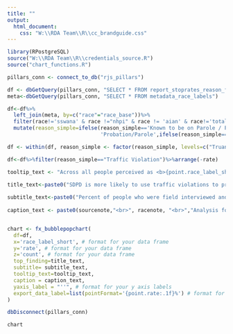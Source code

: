 ```yaml
---
title: ""
output:
  html_document:
    css: "W:\\RDA Team\\R\\cc_brandguide.css"
---
```

<!-- link to Google Font -->
<link href="https://fonts.googleapis.com/css2?family=Inter:wght@100;200;300;400;500;600;700;800;900&display=swap" rel="stylesheet">

```r

library(RPostgreSQL)
source("W:\\RDA Team\\R\\credentials_source.R")
source("chart_functions.R")

pillars_conn <- connect_to_db("rjs_pillars")

df <- dbGetQuery(pillars_conn, "SELECT * FROM report_stoprates_reason_ficard_race_person")
meta<-dbGetQuery(pillars_conn, "SELECT * FROM metadata_race_labels")

df<-df%>%
  left_join(meta, by=c("race"="race_base"))%>%
  filter(race!='sswana' & race !="nhpi" & race != 'aian' & race!='total') %>%
  mutate(reason_simple=ifelse(reason_simple=='Known to be on Parole / Probation / PRCS / Mandatory Supervision',
                              'Probation/Parole',ifelse(reason_simple=='Investigation to determine whether the person was truant','Truancy Investigation',ifelse(reason_simple=="Consensual Encounter resulting in a search", "Consensual Encounter/Search",ifelse(reason_simple=="Knowledge of outstanding arrest warrant/wanted person","Warrant",reason_simple)))))

df <- within(df, reason_simple <- factor(reason_simple, levels=c("Truancy Investigation","Warrant","Consensual Encounter/Search","Probation/Parole","Reasonable Suspicion","Traffic Violation")))

df<-df%>%filter(reason_simple=="Traffic Violation")%>%arrange(-rate)

tooltip_text <- "Across all people perceived as <b>{point.race_label_short:.1f}</b> who had a field interview card completed, officers used <b>{point.reason_simple:.1f}s</b> as the primary reason for the stop <b>{point.rate:.1f}%</b> of the time."

title_text<-paste0("SDPD is more likely to use traffic violations to profile people of color for field interviews compared to White people.")
    
subtitle_text<-paste0("Percent of people who were field interviewed and originally stopped for traffic violations by race")
    
caption_text <- paste0(sourcenote,"<br>", racenote, "<br>","Analysis for all officer-initiated stops that only resulted in a field interview card completed.","<br>")


chart <- fx_bubblepopchart(
  df=df,
  x='race_label_short', # format for your data frame
  y='rate', # format for your data frame
  z='count', # format for your data frame
  top_finding=title_text,
  subtitle= subtitle_text,
  tooltip_text=tooltip_text,
  caption = caption_text,
  yaxis_label = "''", # format for your y axis labels
  export_data_label=list(pointFormat='{point.rate:.1f}%') # format for your data
)

dbDisconnect(pillars_conn)
```

```r
chart
```

<script>
  widg = document.getElementsByClassName('html-widget'); //find widgets
  for (let i = 0; i < widg.length; i++) { //loop through
    document.getElementsByClassName('highchart')[i].style.width = '100%'; //adjust width
    document.getElementsByClassName('highchart')[i].style.height = '100%'; //adjust height
  }
</script>